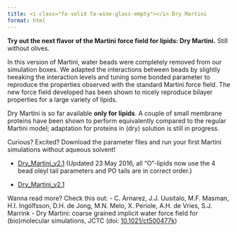 ```yaml
---
title: <i class="fa-solid fa-wine-glass-empty"></i> Dry Martini
format: html
---
```


**Try out the next flavor of the Martini force field for lipids: Dry Martini.** Still without olives.

In this version of Martini, water beads were completely removed from our simulation boxes. We adapted the interactions between beads by slightly tweaking the interaction levels and tuning some bonded parameter to reproduce the properties observed with the standard Martini force field. The new force field developed has been shown to nicely reproduce bilayer properties for a large variety of lipids.

Dry Martini is so far available **only for lipids**. A couple of small membrane proteins have been shown to perform equivalently compared to the regular Martini model; adaptation for proteins in (dry) solution is still in progress.

Curious? Excited? Download the parameter files and run your first Martini simulations without aqueous solvent!

- [Dry_Martini_v2.1](http://cgmartini.nl/images/parameters/dry_martini/20160523/Dry_Martini_v2.1.zip) (Updated 23 May 2016, all "O"-lipids now use the 4 bead oleyl tail parameters and PO tails are in correct order.)

- [Dry_Martini_v2.1](http://cgmartini.nl/images/stories/Dry_Martini_v2.1.zip)

Wanna read more? Check this out:
- C. Arnarez, J.J. Uusitalo, M.F. Masman, H.I. Ingólfsson, D.H. de Jong, M.N. Melo, X. Periole, A.H. de Vries, S.J. Marrink - Dry Martini: coarse grained implicit water force field for (bio)molecular simulations, JCTC (doi: [10.1021/ct500477k](http://pubs.acs.org/doi/abs/10.1021/ct500477k?journalCode=jctcce))
